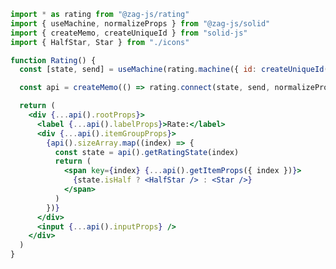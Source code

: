 ```jsx
import * as rating from "@zag-js/rating"
import { useMachine, normalizeProps } from "@zag-js/solid"
import { createMemo, createUniqueId } from "solid-js"
import { HalfStar, Star } from "./icons"

function Rating() {
  const [state, send] = useMachine(rating.machine({ id: createUniqueId() }))

  const api = createMemo(() => rating.connect(state, send, normalizeProps))

  return (
    <div {...api().rootProps}>
      <label {...api().labelProps}>Rate:</label>
      <div {...api().itemGroupProps}>
        {api().sizeArray.map((index) => {
          const state = api().getRatingState(index)
          return (
            <span key={index} {...api().getItemProps({ index })}>
              {state.isHalf ? <HalfStar /> : <Star />}
            </span>
          )
        })}
      </div>
      <input {...api().inputProps} />
    </div>
  )
}
```
